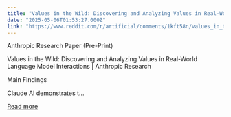 ```yaml
---
title: "Values in the Wild: Discovering and Analyzing Values in Real-World Language Model Interactions | Anthropic Research"
date: "2025-05-06T01:53:27.000Z"
link: "https://www.reddit.com/r/artificial/comments/1kft58n/values_in_the_wild_discovering_and_analyzing/"
---
```


Anthropic Research Paper (Pre-Print)
  
Values in the Wild: Discovering and Analyzing Values in Real-World Language Model Interactions | Anthropic Research
  
Main Findings
  
Claude AI demonstrates t...

[Read more](https://www.reddit.com/r/artificial/comments/1kft58n/values_in_the_wild_discovering_and_analyzing/)
